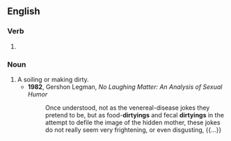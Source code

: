 ==English==

===Verb===
{{head|en|present participle}}

# {{present participle of|dirty|lang=en|nocat=1}}

===Noun===
{{en-noun}}

# A soiling or making dirty.
#* '''1982''', Gershon Legman, ''No Laughing Matter: An Analysis of Sexual Humor''
#*: Once understood, not as the venereal-disease jokes they pretend to be, but as food-'''dirtyings''' and fecal '''dirtyings''' in the attempt to defile the image of the hidden mother, these jokes do not really seem very frightening, or even disgusting, {{...}}